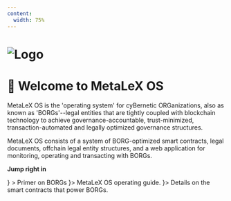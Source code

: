 ```yaml
---
content: 
  width: 75%
---
```


# ![Logo](/header.png)
# 🖖 Welcome to MetaLeX OS

MetaLeX OS is the 'operating system' for cyBernetic ORGanizations, also as known as 'BORGs'--legal entities that are tightly coupled with blockchain technology to achieve governance-accountable, trust-minimized, transaction-automated and legally optimized governance structures.

MetaLeX OS consists of a system of BORG-optimized smart contracts, legal documents, offchain legal entity structures, and a web application for monitoring, operating and transacting with BORGs.

**Jump right in**

<CardGrid>
  <Card
    title="Intro To Borgs"
    link="/os/borg/borg-implants/borg-implant"
    icon={<LuShield />}
  >
    <span>
        Primer on BORGs
    </span>
  </Card>
  <Card
   title="Command Center"
   link="/os/borg/borg-implants/borg-implant"
   icon={<HiComputerDesktop />}>
    <span>
      MetaLeX OS operating guide.
    </span>
  </Card>
  <Card title="On Chain Contracts" link="/os/borg/borg-implants/borg-implant" icon={<LiaFileContractSolid />}>
    <span>
      Details on the smart contracts that power BORGs.
    </span>
  </Card>
</CardGrid>